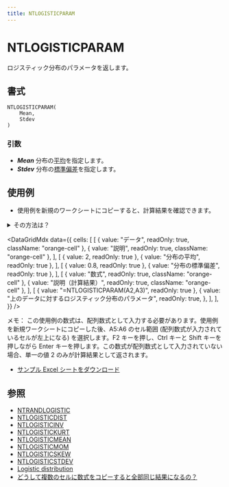 ```yaml
---
title: NTLOGISTICPARAM
---
```



# NTLOGISTICPARAM

ロジスティック分布のパラメータを返します。

## 書式

```excel
NTLOGISTICPARAM(
    Mean,
    Stdev
)
```

### 引数

- **_Mean_** 分布の[平均](https://www.ntrand.com/jp/glossary/#local_mean)を指定します。
- **_Stdev_** 分布の[標準偏差](https://www.ntrand.com/jp/glossary/#local_standard_deviation)を指定します。

## 使用例

- 使用例を新規のワークシートにコピーすると、計算結果を確認できます。

<details>
<summary>その方法は？</summary>

1.  新しいブックまたはワークシートを作成します。
2.  ヘルプ トピックにある使用例を選択します（行番号および列番号を除く）。

    ![Selecting an example from Help](./../../assets/functions/HowToCopy.png)

    ヘルプから使用例を選択する

3.  Ctrl キーを押しながら C キーを押します。
4.  ワークシートのセル A1 を選択し、Ctrl キーを押しながら V キーを押します。
5.  計算結果と結果を返す数式の表示を切り替えるには、Ctrl キーを押しながら ` (アクサン グラーブ) キーを押すか、または [ツール] メニューの [ワークシート分析] をポイントし、[ワークシート分析モード] をクリックします。

</details>

<DataGridMdx
  data={{
    cells: [
      [
        { value: "データ", readOnly: true, className: "orange-cell" },
        { value: "説明", readOnly: true, className: "orange-cell" },
      ],
      [
        { value: 2, readOnly: true },
        { value: "分布の平均", readOnly: true },
      ],
      [
        { value: 0.8, readOnly: true },
        { value: "分布の標準偏差", readOnly: true },
      ],
      [
        { value: "数式", readOnly: true, className: "orange-cell" },
        { value: "説明（計算結果）", readOnly: true, className: "orange-cell" },
      ],
      [
        { value: "=NTLOGISTICPARAM(A2,A3)", readOnly: true },
        {
          value: "上のデータに対するロジスティック分布のパラメータ",
          readOnly: true,
        },
      ],
    ],
  }}
/>

メモ： この使用例の数式は、配列数式として入力する必要があります。使用例を新規ワークシートにコピーした後、A5:A6 のセル範囲 (配列数式が入力されているセルが左上になる) を選択します。F2 キーを押し、Ctrl キーと Shift キーを押しながら Enter キーを押します。この数式が配列数式として入力されていない場合、単一の値 2 のみが計算結果として返されます。

- [サンプル Excel シートをダウンロード](https://www.ntrand.com/files/NtRand2.xls "サンプル Excel シートをダウンロード")

## 参照

- [NTRANDLOGISTIC](https://www.ntrand.com/jp/ntrandlogistic/)
- [NTLOGISTICDIST](https://www.ntrand.com/jp/ntlogisticdist/)
- [NTLOGISTICINV](https://www.ntrand.com/jp/ntlogisticinv/)
- [NTLOGISTICKURT](https://www.ntrand.com/jp/ntlogistickurt/)
- [NTLOGISTICMEAN](https://www.ntrand.com/jp/ntlogisticmean/)
- [NTLOGISTICMOM](https://www.ntrand.com/jp/ntlogisticmom/)
- [NTLOGISTICSKEW](https://www.ntrand.com/jp/ntlogisticskew/)
- [NTLOGISTICSTDEV](https://www.ntrand.com/jp/ntlogisticstdev/)
- [Logistic distribution](https://www.ntrand.com/jp/logistic-distribution/)
- [どうして複数のセルに数式をコピーすると全部同じ結果になるの？](https://www.ntrand.com/jp/faq/#local_CtrlShiftEnter)
